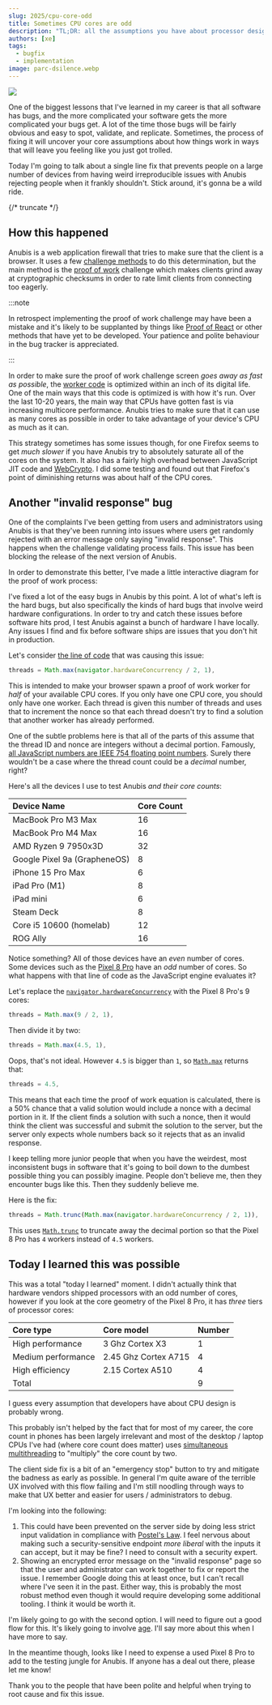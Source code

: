 ```yaml
---
slug: 2025/cpu-core-odd
title: Sometimes CPU cores are odd
description: "TL;DR: all the assumptions you have about processor design are wrong and if you are unlucky you will never run into problems that users do through sheer chance."
authors: [xe]
tags:
  - bugfix
  - implementation
image: parc-dsilence.webp
---
```



![](./parc-dsilence.webp)

One of the biggest lessons that I've learned in my career is that all software has bugs, and the more complicated your software gets the more complicated your bugs get. A lot of the time those bugs will be fairly obvious and easy to spot, validate, and replicate. Sometimes, the process of fixing it will uncover your core assumptions about how things work in ways that will leave you feeling like you just got trolled.

Today I'm going to talk about a single line fix that prevents people on a large number of devices from having weird irreproducible issues with Anubis rejecting people when it frankly shouldn't. Stick around, it's gonna be a wild ride.

{/* truncate */}

## How this happened

Anubis is a web application firewall that tries to make sure that the client is a browser. It uses a few [challenge methods](/docs/admin/configuration/challenges/) to do this determination, but the main method is the [proof of work](/docs/admin/configuration/challenges/proof-of-work/) challenge which makes clients grind away at cryptographic checksums in order to rate limit clients from connecting too eagerly.

:::note

In retrospect implementing the proof of work challenge may have been a mistake and it's likely to be supplanted by things like [Proof of React](https://github.com/TecharoHQ/anubis/pull/1038) or other methods that have yet to be developed. Your patience and polite behaviour in the bug tracker is appreciated.

:::

In order to make sure the proof of work challenge screen _goes away as fast as possible_, the [worker code](https://github.com/TecharoHQ/anubis/tree/main/web/js/worker) is optimized within an inch of its digital life. One of the main ways that this code is optimized is with how it's run. Over the last 10-20 years, the main way that CPUs have gotten fast is via increasing multicore performance. Anubis tries to make sure that it can use as many cores as possible in order to take advantage of your device's CPU as much as it can.

This strategy sometimes has some issues though, for one Firefox seems to get _much slower_ if you have Anubis try to absolutely saturate all of the cores on the system. It also has a fairly high overhead between JavaScript JIT code and [WebCrypto](https://developer.mozilla.org/en-US/docs/Web/API/Web_Crypto_API). I did some testing and found out that Firefox's point of diminishing returns was about half of the CPU cores.

## Another "invalid response" bug

One of the complaints I've been getting from users and administrators using Anubis is that they've been running into issues where users get randomly rejected with an error message only saying "invalid response". This happens when the challenge validating process fails. This issue has been blocking the release of the next version of Anubis.

In order to demonstrate this better, I've made a little interactive diagram for the proof of work process:

<ProofOfWorkDiagram />

I've fixed a lot of the easy bugs in Anubis by this point. A lot of what's left is the hard bugs, but also specifically the kinds of hard bugs that involve weird hardware configurations. In order to try and catch these issues before software hits prod, I test Anubis against a bunch of hardware I have locally. Any issues I find and fix before software ships are issues that you don't hit in production.

Let's consider [the line of code](https://github.com/TecharoHQ/anubis/blob/main/web/js/algorithms/fast.mjs) that was causing this issue:

```js
threads = Math.max(navigator.hardwareConcurrency / 2, 1),
```

This is intended to make your browser spawn a proof of work worker for _half_ of your available CPU cores. If you only have one CPU core, you should only have one worker. Each thread is given this number of threads and uses that to increment the nonce so that each thread doesn't try to find a solution that another worker has already performed.

One of the subtle problems here is that all of the parts of this assume that the thread ID and nonce are integers without a decimal portion. Famously, [all JavaScript numbers are IEEE 754 floating point numbers](https://developer.mozilla.org/en-US/docs/Web/JavaScript/Reference/Global_Objects/Number). Surely there wouldn't be a case where the thread count could be a _decimal_ number, right?

Here's all the devices I use to test Anubis _and their core counts_:

| Device Name                  | Core Count |
| :--------------------------- | :--------- |
| MacBook Pro M3 Max           | 16         |
| MacBook Pro M4 Max           | 16         |
| AMD Ryzen 9 7950x3D          | 32         |
| Google Pixel 9a (GrapheneOS) | 8          |
| iPhone 15 Pro Max            | 6          |
| iPad Pro (M1)                | 8          |
| iPad mini                    | 6          |
| Steam Deck                   | 8          |
| Core i5 10600 (homelab)      | 12         |
| ROG Ally                     | 16         |

Notice something? All of those devices have an _even_ number of cores. Some devices such as the [Pixel 8 Pro](https://www.gsmarena.com/google_pixel_8_pro-12545.php) have an _odd_ number of cores. So what happens with that line of code as the JavaScript engine evaluates it?

Let's replace the [`navigator.hardwareConcurrency`](https://developer.mozilla.org/en-US/docs/Web/API/Navigator/hardwareConcurrency) with the Pixel 8 Pro's 9 cores:

```js
threads = Math.max(9 / 2, 1),
```

Then divide it by two:

```js
threads = Math.max(4.5, 1),
```

Oops, that's not ideal. However `4.5` is bigger than `1`, so [`Math.max`](https://developer.mozilla.org/en-US/docs/Web/JavaScript/Reference/Global_Objects/Math/max) returns that:

```js
threads = 4.5,
```

This means that each time the proof of work equation is calculated, there is a 50% chance that a valid solution would include a nonce with a decimal portion in it. If the client finds a solution with such a nonce, then it would think the client was successful and submit the solution to the server, but the server only expects whole numbers back so it rejects that as an invalid response.

I keep telling more junior people that when you have the weirdest, most inconsistent bugs in software that it's going to boil down to the dumbest possible thing you can possibly imagine. People don't believe me, then they encounter bugs like this. Then they suddenly believe me.

Here is the fix:

```js
threads = Math.trunc(Math.max(navigator.hardwareConcurrency / 2, 1)),
```

This uses [`Math.trunc`](https://developer.mozilla.org/en-US/docs/Web/JavaScript/Reference/Global_Objects/Math/trunc) to truncate away the decimal portion so that the Pixel 8 Pro has `4` workers instead of `4.5` workers.

## Today I learned this was possible

This was a total "today I learned" moment. I didn't actually think that hardware vendors shipped processors with an odd number of cores, however if you look at the core geometry of the Pixel 8 Pro, it has _three_ tiers of processor cores:

| Core type          | Core model           | Number |
| :----------------- | :------------------- | :----- |
| High performance   | 3 Ghz Cortex X3      | 1      |
| Medium performance | 2.45 Ghz Cortex A715 | 4      |
| High efficiency    | 2.15 Cortex A510     | 4      |
| Total              |                      | 9      |

I guess every assumption that developers have about CPU design is probably wrong.

This probably isn't helped by the fact that for most of my career, the core count in phones has been largely irrelevant and most of the desktop / laptop CPUs I've had (where core count does matter) uses [simultaneous multithreading](https://en.wikipedia.org/wiki/Simultaneous_multithreading) to "multiply" the core count by two.

The client side fix is a bit of an "emergency stop" button to try and mitigate the badness as early as possible. In general I'm quite aware of the terrible UX involved with this flow failing and I'm still noodling through ways to make that UX better and easier for users / administrators to debug.

I'm looking into the following:

1. This could have been prevented on the server side by doing less strict input validation in compliance with [Postel's Law](https://en.wikipedia.org/wiki/Robustness_principle). I feel nervous about making such a security-sensitive endpoint _more liberal_ with the inputs it can accept, but it may be fine? I need to consult with a security expert.
2. Showing an encrypted error message on the "invalid response" page so that the user and administrator can work together to fix or report the issue. I remember Google doing this at least once, but I can't recall where I've seen it in the past. Either way, this is probably the most robust method even though it would require developing some additional tooling. I think it would be worth it.

I'm likely going to go with the second option. I will need to figure out a good flow for this. It's likely going to involve [age](https://github.com/FiloSottile/age). I'll say more about this when I have more to say.

In the meantime though, looks like I need to expense a used Pixel 8 Pro to add to the testing jungle for Anubis. If anyone has a deal out there, please let me know!

Thank you to the people that have been polite and helpful when trying to root cause and fix this issue.
